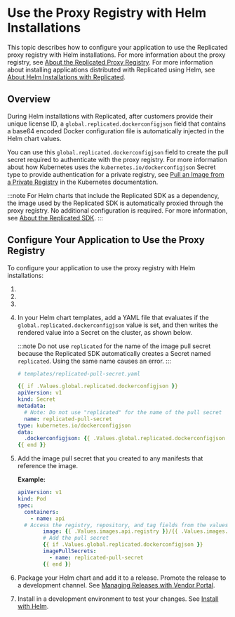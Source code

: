 
# Use the Proxy Registry with Helm Installations

This topic describes how to configure your application to use the Replicated proxy registry with Helm installations. For more information about the proxy registry, see [About the Replicated Proxy Registry](private-images-about). For more information about installing applications distributed with Replicated using Helm, see [About Helm Installations with Replicated](/vendor/helm-install-overview).

## Overview

During Helm installations with Replicated, after customers provide their unique license ID, a `global.replicated.dockerconfigjson` field that contains a base64 encoded Docker configuration file is automatically injected in the Helm chart values.

You can use this `global.replicated.dockerconfigjson` field to create the pull secret required to authenticate with the proxy registry. For more information about how Kubernetes uses the `kubernetes.io/dockerconfigjson` Secret type to provide authentication for a private registry, see [Pull an Image from a Private Registry](https://kubernetes.io/docs/tasks/configure-pod-container/pull-image-private-registry/) in the Kubernetes documentation.

:::note
For Helm charts that include the Replicated SDK as a dependency, the image used by the Replicated SDK is automatically proxied through the proxy registry. No additional configuration is required. For more information, see [About the Replicated SDK](/vendor/replicated-sdk-overview).
:::

## Configure Your Application to Use the Proxy Registry

To configure your application to use the proxy registry with Helm installations:

1. <StepCreds/>

1. <StepCustomDomain/>

1. <RewriteHelmValues/>

1. In your Helm chart templates, add a YAML file that evaluates if the `global.replicated.dockerconfigjson` value is set, and then writes the rendered value into a Secret on the cluster, as shown below.

   :::note
   Do not use `replicated` for the name of the image pull secret because the Replicated SDK automatically creates a Secret named `replicated`. Using the same name causes an error.
   :::

   ```yaml
   # templates/replicated-pull-secret.yaml

   {{ if .Values.global.replicated.dockerconfigjson }}
   apiVersion: v1
   kind: Secret
   metadata:
     # Note: Do not use "replicated" for the name of the pull secret
     name: replicated-pull-secret
   type: kubernetes.io/dockerconfigjson
   data:
     .dockerconfigjson: {{ .Values.global.replicated.dockerconfigjson }}
   {{ end }}
   ```
   
1. Add the image pull secret that you created to any manifests that reference the image.

   **Example:**

    ```yaml
    apiVersion: v1
    kind: Pod
    spec:
      containers:
        - name: api 
      # Access the registry, repository, and tag fields from the values file
            image: {{ .Values.images.api.registry }}/{{ .Values.images.api.repository }}:{{ .Values.images.api.tag }}
            # Add the pull secret
            {{ if .Values.global.replicated.dockerconfigjson }}
            imagePullSecrets:
              - name: replicated-pull-secret
            {{ end }}
    ```

1. Package your Helm chart and add it to a release. Promote the release to a development channel. See [Managing Releases with Vendor Portal](releases-creating-releases).

1. Install in a development environment to test your changes. See [Install with Helm](/vendor/install-with-helm).
